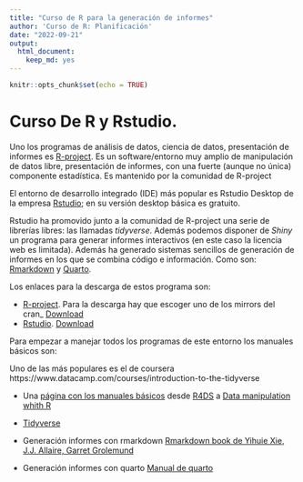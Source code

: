 ```yaml
---
title: "Curso de R para la generación de informes"
author: 'Curso de R: Planificación'
date: "2022-09-21"
output: 
  html_document: 
    keep_md: yes
---
```


```r
knitr::opts_chunk$set(echo = TRUE)
```

# Curso De R y Rstudio.

Uno los programas de análisis de datos, ciencia de datos, presentación de informes es [R-project](https://www.r-project.org/). Es un software/entorno muy amplio de  manipulación de datos libre, presentación de informes, con una fuerte (aunque  no única) componente estadística. Es mantenido por la comunidad de R-project

El entorno de desarrollo integrado (IDE) más popular es Rstudio Desktop de la empresa [Rstudio](https://www.rstudio.com/); en su versión desktop básica es gratuito.

Rstudio  ha promovido junto a la comunidad de R-project una serie de librerías libres: las llamadas *tidyverse*. Además podemos disponer de *Shiny* un programa para generar informes interactivos (en este caso la licencia web es limitada). Además ha generado sistemas sencillos de generación de informes en los que se combina código e información. Como son: [Rmarkdown](https://rmarkdown.rstudio.com/) y [Quarto ](https://quarto.org/).


Los  enlaces para la descarga de estos programa son:

* [R-project](https://www.r-project.org/). Para la descarga hay que escoger uno de los mirrors del cran_ [Download](https://cran.r-project.org/mirrors.html)
* [Rstudio](rstudio.com). [Download](https://www.rstudio.com/products/rstudio/)



Para empezar a manejar todos los programas de este entorno los manuales básicos son:


Uno de las más populares es el de coursera https://www.datacamp.com/courses/introduction-to-the-tidyverse


* Una [página con los  manuales básicos ](https://www.tidyverse.org/learn/) desde [R4DS](https://r4ds.had.co.nz/) a [Data manipulation whith R](https://itsalocke.com/files/DataManipulationinR.pdf)

* [Tidyverse](https://www.tidyverse.org/)

* Generación informes con rmarkdown [Rmarkdown book de  Yihuie Xie, J.J. Allaire, Garret Grolemund](https://bookdown.org/yihui/rmarkdown/)

* Generación informes con quarto [Manual de quarto](https://quarto.org/)






